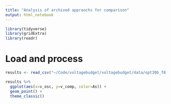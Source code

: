 ```yaml
---
title: "Analysis of archived appraochs for comparison"
output: html_notebook
---
```


```r
library(tidyverse)
library(gridExtra)
library(readr)
```

# Load and process

```r
results <- read_csv("~/Code/voltagebudget/voltagebudget/data/opt30b_f8.csv")
```


```r
results %>% 
  ggplot(aes(x=v_osc, y=v_comp, color=As)) +
  geom_point() + 
  theme_classic()
```